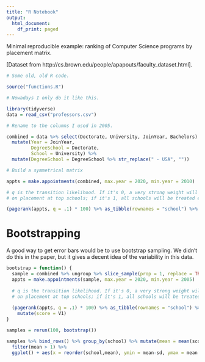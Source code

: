 ```yaml
---
title: "R Notebook"
output:
  html_document:
    df_print: paged
---
```



Minimal reproducible example: ranking of Computer Science programs by placement matrix. 

[Dataset from http://cs.brown.edu/people/apapouts/faculty_dataset.html].


```r
# Some old, old R code.

source("functions.R")

# Nowadays I only do it like this.

library(tidyverse)
data = read_csv("professors.csv")

# Rename to the columns I used in 2005.

combined = data %>% select(Doctorate, University, JoinYear, Bachelors) %>%
  mutate(Year = JoinYear,
         DegreeSchool = Doctorate,
         School = University) %>%
  mutate(DegreeSchool = DegreeSchool %>% str_replace(" - USA", ""))

# Build a symmetrical matrix

appts = make.appointments(combined, max.year = 2020, min.year = 2010)

# q is the transition likelihood. If it's 0, a very strong weight will be placed
# on placement at top schools; if it's 1, all schools will be treated equally.

(pagerank(appts, q = .1) * 100) %>% as_tibble(rownames = "school") %>% arrange(-V1)

```
# Bootstrapping

A good way to get error bars would be to use bootstrap sampling. We didn't do this in the paper, but it gives a decent idea of the variability in this data.

```r
bootstrap = function() {
  sample = combined %>% ungroup %>% slice_sample(prop = 1, replace = TRUE)
  appts = make.appointments(sample, max.year = 2020, min.year = 2005)
  
  # q is the transition likelihood. If it's 0, a very strong weight will be placed
  # on placement at top schools; if it's 1, all schools will be treated equally.
  
  (pagerank(appts, q = .1) * 100) %>% as_tibble(rownames = "school") %>%
    mutate(score = V1)
}

samples = rerun(100, bootstrap())

samples %>% bind_rows() %>% group_by(school) %>% mutate(mean = mean(score), sd = sd(score)) %>%
  filter(mean > 1) %>%
  ggplot() + aes(x = reorder(school,mean), ymin = mean-sd, ymax = mean + sd, y = score) + coord_flip() + geom_boxplot() + scale_y_log10()

```